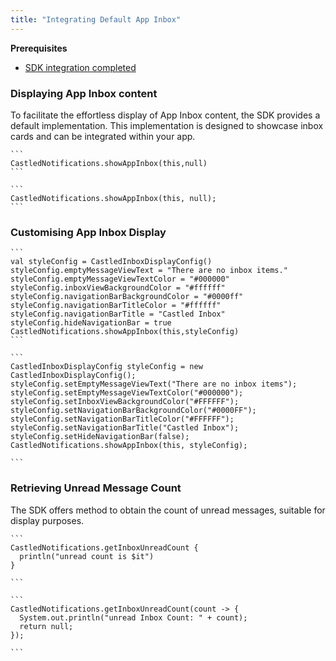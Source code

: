 ```yaml
---
title: "Integrating Default App Inbox"
---
```


<Info>

**Prerequisites**

- [SDK integration completed](/developer-resources/sdk-integration/android/getting-started)

</Info>

### Displaying App Inbox content

To facilitate the effortless display of App Inbox content, the SDK provides a default implementation. This implementation is designed to showcase inbox cards and can be integrated within your app.


<Tabs>
  <Tab title="Kotlin">

    ```
    CastledNotifications.showAppInbox(this,null)
    ```
  </Tab>
  <Tab title="Java">

    ```
    CastledNotifications.showAppInbox(this, null);
    ```
  </Tab>
</Tabs>

### Customising App Inbox Display

<Tabs>
  <Tab title="Kotlin">

    ```
    val styleConfig = CastledInboxDisplayConfig()
    styleConfig.emptyMessageViewText = "There are no inbox items."
    styleConfig.emptyMessageViewTextColor = "#000000"
    styleConfig.inboxViewBackgroundColor = "#ffffff"
    styleConfig.navigationBarBackgroundColor = "#0000ff"
    styleConfig.navigationBarTitleColor = "#ffffff"
    styleConfig.navigationBarTitle = "Castled Inbox"
    styleConfig.hideNavigationBar = true
    CastledNotifications.showAppInbox(this,styleConfig)
    ```
  </Tab>
  <Tab title="Java">

    ```
    CastledInboxDisplayConfig styleConfig = new CastledInboxDisplayConfig();
    styleConfig.setEmptyMessageViewText("There are no inbox items");
    styleConfig.setEmptyMessageViewTextColor("#000000");
    styleConfig.setInboxViewBackgroundColor("#FFFFFF");
    styleConfig.setNavigationBarBackgroundColor("#0000FF");
    styleConfig.setNavigationBarTitleColor("#FFFFFF");
    styleConfig.setNavigationBarTitle("Castled Inbox");
    styleConfig.setHideNavigationBar(false);
    CastledNotifications.showAppInbox(this, styleConfig);

    ```
  </Tab>
</Tabs>


### Retrieving Unread Message Count

The SDK offers method to obtain the count of unread messages, suitable for display purposes.

<Tabs>
  <Tab title="Kotlin">

    ```
    CastledNotifications.getInboxUnreadCount {
      println("unread count is $it")
    }

    ```
  </Tab>
  <Tab title="Java">

    ```
    CastledNotifications.getInboxUnreadCount(count -> {
      System.out.println("unread Inbox Count: " + count);
      return null;
    });

    ```
  </Tab>
</Tabs>



